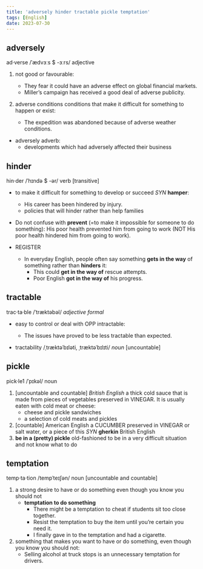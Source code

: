 ```yaml
---
title: 'adversely hinder tractable pickle temptation'
tags: [English]
date: 2023-07-30
---
```


## adversely

ad·verse /ˈædvɜːs $ -ɜːrs/ adjective

1. not good or favourable:

   - They fear it could have an adverse effect on global financial markets.
   - Miller’s campaign has received a good deal of adverse publicity.

2. adverse conditions conditions that make it difficult for something to happen or exist:
   - The expedition was abandoned because of adverse weather conditions.

- adversely adverb:
  - developments which had adversely affected their business

## hinder

hin·der /ˈhɪndə $ -ər/ verb [transitive]

- to make it difficult for something to develop or succeed _SYN_ **hamper**:

  - His career has been hindered by injury.
  - policies that will hinder rather than help families

- Do not confuse with **prevent** (=to make it impossible for someone to do
  something): His poor health prevented him from going to work (NOT His poor
  health hindered him from going to work).

- REGISTER
  - In everyday English, people often say something **gets in the way** of something rather than **hinders** it:
    - This could **get in the way of** rescue attempts.
    - Poor English **got in the way of** his progress.

## tractable

trac·ta·ble /ˈtræktəbəl/ _adjective formal_

- easy to control or deal with OPP intractable:

  - The issues have proved to be less tractable than expected.

- tractability /ˌtræktəˈbɪləti, ˌtræktəˈbɪlɪti/ _noun_ [uncountable]

## pickle

pick·le1 /ˈpɪkəl/ noun

1. [uncountable and countable] _British English_ a thick cold sauce that is made from pieces of vegetables preserved in VINEGAR. It is usually eaten with cold meat or cheese:
   - cheese and pickle sandwiches
   - a selection of cold meats and pickles
2. [countable] American English a CUCUMBER preserved in VINEGAR or salt water, or a piece of this _SYN_ **gherkin** British English
3. **be in a (pretty) pickle** old-fashioned to be in a very difficult situation and not know what to do

## temptation

temp·ta·tion /tempˈteɪʃən/ noun [uncountable and countable]

1. a strong desire to have or do something even though you know you should not
   - **temptation to do something**
     - There might be a temptation to cheat if students sit too close together.
     - Resist the temptation to buy the item until you’re certain you need it.
     - I finally gave in to the temptation and had a cigarette.
2. something that makes you want to have or do something, even though you know you should not:
   - Selling alcohol at truck stops is an unnecessary temptation for drivers.
